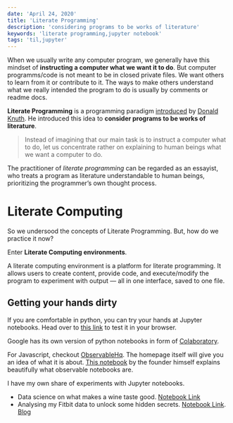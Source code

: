 ```yaml
---
date: 'April 24, 2020'
title: 'Literate Programming'
description: 'considering programs to be works of literature'
keywords: 'literate programming,jupyter notebook'
tags: 'til,jupyter'
---
```


When we usually write any computer program, we generally have this mindset of **instructing a computer what we want it to do**.
But computer programms/code is not meant to be in closed private files. We want others to learn from it or contribute to it.
The ways to make others understand what we really intended the program to do is usually by comments or readme docs.

**Literate Programming** is a programming paradigm [introduced](https://tex.loria.fr/litte/knuthweb.pdf) by [Donald Knuth](https://www-cs-faculty.stanford.edu/~knuth/index.html).
He introduced this idea to **consider programs to be works of literature**.

> Instead of imagining that our main task is to instruct a computer what to do,
> let us concentrate rather on explaining to human beings what we want a computer to do.

The practitioner of _literate programming_ can be regarded as an essayist, who treats a program as literature understandable to human beings, prioritizing the programmer’s own thought process.

# Literate Computing

So we undersood the concepts of Literate Programming. But, how do we practice it now?

Enter **Literate Computing environments**.

A literate computing environment is a platform for literate programming.
It allows users to create content, provide code, and execute/modify the program to experiment with output — all in one interface, saved to one file.

## Getting your hands dirty

If you are comfortable in python, you can try your hands at Jupyter notebooks. Head over to [this link](https://jupyter.org/try) to test it in your browser.

Google has its own version of python notebooks in form of [Colaboratory](https://colab.research.google.com/notebooks/intro.ipynb).

For Javascript, checkout [ObservableHq](https://observablehq.com/). The homepage itself will give you an idea of what it is about.
[This notebook](https://observablehq.com/@observablehq/five-minute-introduction) by the founder himself explains beautifully what observable notebooks are.

I have my own share of experiments with Jupyter notebooks.

- Data science on what makes a wine taste good. [Notebook Link](https://github.com/yashatgit/WineDataScience/blob/master/Wine%20Analysis.ipynb)
- Analysing my Fitbit data to unlock some hidden secrets. [Notebook Link](https://github.com/yashatgit/fitbit-analyzer/blob/master/Fitbit_Data_Analysis.ipynb). [Blog](/blog/fitbit-data-analysis)
